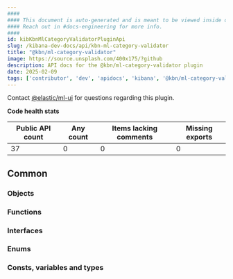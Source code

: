 ```yaml
---
####
#### This document is auto-generated and is meant to be viewed inside our experimental, new docs system.
#### Reach out in #docs-engineering for more info.
####
id: kibKbnMlCategoryValidatorPluginApi
slug: /kibana-dev-docs/api/kbn-ml-category-validator
title: "@kbn/ml-category-validator"
image: https://source.unsplash.com/400x175/?github
description: API docs for the @kbn/ml-category-validator plugin
date: 2025-02-09
tags: ['contributor', 'dev', 'apidocs', 'kibana', '@kbn/ml-category-validator']
---
```




Contact [@elastic/ml-ui](https://github.com/orgs/elastic/teams/ml-ui) for questions regarding this plugin.

**Code health stats**

| Public API count  | Any count | Items lacking comments | Missing exports |
|-------------------|-----------|------------------------|-----------------|
| 37 | 0 | 0 | 0 |

## Common

### Objects
<DocDefinitionList data={kbnMlCategoryValidatorObj.common.objects}/>

### Functions
<DocDefinitionList data={kbnMlCategoryValidatorObj.common.functions}/>

### Interfaces
<DocDefinitionList data={kbnMlCategoryValidatorObj.common.interfaces}/>

### Enums
<DocDefinitionList data={kbnMlCategoryValidatorObj.common.enums}/>

### Consts, variables and types
<DocDefinitionList data={kbnMlCategoryValidatorObj.common.misc}/>

